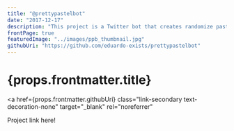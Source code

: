 ```yaml
---
title: "@prettypastelbot"
date: "2017-12-17"
description: "This project is a Twitter bot that creates randomize pastel colors. This came to fruition out of a weekend of doing nothing. That weekend turned into learning some color theory, and the intricacies of color representations in computers!"
frontPage: true
featuredImage: "../images/ppb_thumbnail.jpg"
githubUri: "https://github.com/eduardo-exists/prettypastelbot"
---
```


<h1>{props.frontmatter.title}</h1>

<a
  href={props.frontmatter.githubUri}
  class="link-secondary text-decoration-none"
  target="_blank"
  rel="noreferrer"
>
  Project link here!
</a>
